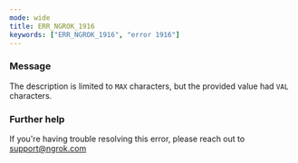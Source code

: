 ```yaml
---
mode: wide
title: ERR_NGROK_1916
keywords: ["ERR_NGROK_1916", "error 1916"]
---
```



### Message

The description is limited to `MAX` characters, but the provided value had `VAL` characters.

<ErrorDetails />

### Further help

If you're having trouble resolving this error, please reach out to [support@ngrok.com](mailto:support@ngrok.com?subject=Help%20with%20ERR_NGROK_1916)

